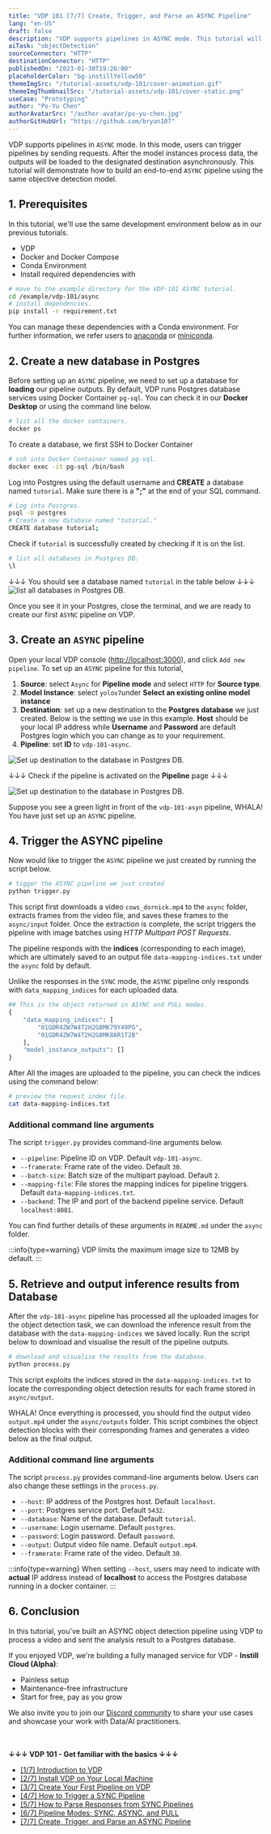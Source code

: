```yaml
---
title: "VDP 101 [7/7] Create, Trigger, and Parse an ASYNC Pipeline"
lang: "en-US"
draft: false
description: "VDP supports pipelines in ASYNC mode. This tutorial will demonstrate how to build an end-to-end ASYNC pipeline using the same objective detection model."
aiTask: "objectDetection"
sourceConnector: "HTTP"
destinationConnector: "HTTP"
publishedOn: "2023-01-30T19:26:00"
placeholderColor: "bg-instillYellow50"
themeImgSrc: "/tutorial-assets/vdp-101/cover-animation.gif"
themeImgThumbnailSrc: "/tutorial-assets/vdp-101/cover-static.png"
useCase: "Prototyping"
author: "Po-Yu Chen"
authorAvatarSrc: "/author-avatar/po-yu-chen.jpg"
authorGitHubUrl: "https://github.com/bryan107"
---
```


VDP supports pipelines in `ASYNC` mode. In this mode, users can trigger pipelines by sending requests. After the model instances process data, the outputs will be loaded to the designated destination asynchronously. This tutorial will demonstrate how to build an end-to-end `ASYNC` pipeline using the same objective detection model.

## 1. Prerequisites
In this tutorial, we'll use the same development environment below as in our previous tutorials. 
- VDP
- Docker and Docker Compose
- Conda Environment
- Install required dependencies with

```bash
# move to the example directory for the VDP-101 ASYNC tutorial.
cd /example/vdp-101/async
# install dependencies.
pip install -r requirement.txt
```

You can manage these dependencies with a Conda environment. For further information,  we refer users to [anaconda](https://docs.anaconda.com/anaconda/install/silent-mode/) or [miniconda](https://docs.conda.io/projects/conda/en/latest/user-guide/install/index.html#installing-conda-on-a-system-that-has-other-python-installations-or-packages). 

## 2. Create a new database in Postgres

Before setting up an `ASYNC` pipeline, we need to set up a database for **loading** our pipeline outputs. By default, VDP runs Postgres database services using Docker Container `pg-sql`. You can check it in our **Docker Desktop** or using the command line below.

```bash
# list all the docker containers.
docker ps
```

To create a database, we first SSH to Docker Container

```bash
# ssh into Docker Container named pg-sql.
docker exec -it pg-sql /bin/bash
```

Log into Postgres using the default username and **CREATE** a database named `tutorial`. Make sure there is a **";"** at the end of your SQL command.

```bash
# Log into Postgres.
psql -U postgres
# Create a new database named "tutorial."
CREATE database tutorial;
```

Check if `tutorial` is successfully created by checking if it is on the list.

```bash
# list all databases in Postgres DB.
\l
```

↓↓↓ You should see a database named `tutorial` in the table below ↓↓↓
<img
    src="/tutorial-assets/vdp-101/7-async-pipeline/create-postgres-db.png"
    alt="list all databases in Postgres DB."
/>

Once you see it in your Postgres, close the terminal, and we are ready to create our first `ASYNC` pipeline on VDP.

## 3. Create an `ASYNC` pipeline

Open your local VDP console ([http://localhost:3000](http://localhost:3000)), and click `Add new pipeline`. To set up an `ASYNC` pipeline for this tutorial,

1. **Source**: select `Async` for **Pipeline mode** and select `HTTP` for **Source type**.
2. **Model Instance**: select `yolov7`under **Select an existing online model instance**
3. **Destination**: set up a new destination to the **Postgres database** we just created. Below is the setting we use in this example. **Host** should be your local IP address while **Username** and **Password** are default Postgres login which you can change as to your requirement.
4. **Pipeline**: set **ID** to `vdp-101-async`.

<img
    src="/tutorial-assets/vdp-101/7-async-pipeline/async-add-destination.png"
    alt="Set up destination to the database in Postgres DB."
/>

↓↓↓ Check if the pipeline is activated on the **Pipeline** page ↓↓↓

<img
    src="/tutorial-assets/vdp-101/7-async-pipeline/async-pipeline-list.png"
    alt="Set up destination to the database in Postgres DB."
/>

Suppose you see a green light in front of the `vdp-101-asyn` pipeline, WHALA! You have just set up an `ASYNC` pipeline. 

## 4. Trigger the ASYNC pipeline
Now would like to trigger the `ASYNC` pipeline we just created by running the script below.

```bash
# tigger the ASYNC pipeline we just created
python trigger.py
```

This script first downloads a video `cows_dornick.mp4` to the `async` folder, extracts frames from the video file, and saves these frames to the `async/input` folder. Once the extraction is complete, the script triggers the pipeline with image batches using *HTTP Multipart POST Requests*. 

The pipeline responds with the **indices** (corresponding to each image), which are ultimately saved to an output file `data-mapping-indices.txt` under the `async` fold by default.

Unlike the responses in the `SYNC` mode, the `ASYNC` pipeline only responds with `data_mapping_indices` for each uploaded data.

```python
## This is the object returned in ASYNC and PULL modes.
{  
	"data_mapping_indices": [  
		"01GDR4ZW7W4T2H2G8MK79Y49PG",  
		"01GDR4ZW7W4T2H2G8MK8AR1T2B"  
	],  
	"model_instance_outputs": []  
}

```

After All the images are uploaded to the pipeline, you can check the indices using the command below:

```bash
# preview the request index file.
cat data-mapping-indices.txt
```

### Additional command line arguments

The script `trigger.py` provides command-line arguments below.

- `--pipeline`: Pipeline ID on VDP. Default `vdp-101-async`.
- `--framerate`: Frame rate of the video. Default `30`.
- `--batch-size`: Batch size of the multipart payload. Default `2`.
- `--mapping-file`: File stores the mapping indices for pipeline triggers. Default `data-mapping-indices.txt`.
- `--backend`: The IP and port of the backend pipeline service. Default `localhost:8081`.

You can find further details of these arguments in `README.md` under the `async` folder.

:::info{type=warning}
VDP limits the maximum image size to 12MB by default. 
:::

## 5. Retrieve and output inference results from Database

After the `vdp-101-async` pipeline has processed all the uploaded images for the object detection task, we can download the inference result from the database with the `data-mapping-indices` we saved locally. Run the script below to download and visualise the result of the pipeline outputs.

```bash
# download and visualise the results from the database.
python process.py
```

This script exploits the indices stored in the `data-mapping-indices.txt` to locate the corresponding object detection results for each frame stored in `async/output`.

WHALA! Once everything is processed, you should find the output video `output.mp4` under the `async/outputs` folder. This script combines the object detection blocks with their corresponding frames and generates a video below as the final output.

<Youtube id="jokydabr70M" />


### Additional command line arguments

The script `process.py` provides command-line arguments below. Users can also change these settings in the `process.py`. 

- `--host`: IP address of the Postgres host. Default `localhost`. 
- `--port`: Postgres service port. Default `5432`.
- `--database`: Name of the database. Default `tutorial`.
- `--username`: Login username. Default `postgres`.
- `--password`: Login password. Default `password`.
- `--output`: Output video file name. Default `output.mp4`.
- `--framerate`: Frame rate of the video. Default `30`.

:::info{type=warning}
When setting `--host`, users may need to indicate with **actual** IP address instead of **localhost** to access the Postgres database running in a docker container.
:::

## 6. Conclusion
In this tutorial, you've built an ASYNC object detection pipeline using VDP to process a video and sent the analysis result to a Postgres database.

If you enjoyed VDP, we're building a fully managed service for VDP - **Instill Cloud (Alpha)**:

- Painless setup
- Maintenance-free infrastructure
- Start for free, pay as you grow

<CtaButton
  text="🚀 Join the Instill Cloud waitlist."
  link="https://www.instill.tech/get-access/?utm_source=tutorial&utm_medium=link&utm_campaign=vdp-streamlit-yolov7"
/>

We also invite you to join our [Discord community](http://go.instill.tech/4fajhm) to share your use cases and showcase your work with Data/AI practitioners.

<br/><br/>
**↓↓↓ VDP 101 - Get familiar with the basics ↓↓↓**
- [[1/7] Introduction to VDP](/tutorials/vdp-101-1-introduction)
- [[2/7] Install VDP on Your Local Machine](/tutorials/vdp-101-2-installation)
- [[3/7] Create Your First Pipeline on VDP](/tutorials/vdp-101-3-create-your-first-pipeline)
- [[4/7] How to Trigger a SYNC Pipeline](/tutorials/vdp-101-4-how-to-trigger-a-sync-pipeline)
- [[5/7] How to Parse Responses from SYNC Pipelines](/tutorials/vdp-101-5-how-to-parse-vdp-responses)
- [[6/7] Pipeline Modes: SYNC, ASYNC, and PULL](/tutorials/vdp-101-6-pipeline-modes)
- [[7/7] Create, Trigger, and Parse an ASYNC Pipeline](/tutorials/vdp-101-7-create-trigger-parse-a-async-pipeline)